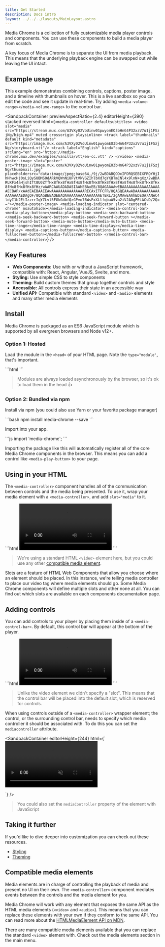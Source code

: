 ```yaml
---
title: Get Started
description: Docs intro
layout: ../../../layouts/MainLayout.astro
---
```



Media Chrome is a collection of fully customizable media player controls and components.
You can use these components to build a media player from scratch.

A key focus of Media Chrome is to separate the UI from media playback.
This means that the underlying playback engine can be swapped out while leaving the UI intact.

## Example usage

This example demonstrates combining controls, captions, poster image, and a timeline with thumbnails on hover. This is a live sandbox so you can edit the code and see it update in real-time. Try adding `<media-volume-range></media-volume-range>` to the control bar.

<SandpackContainer
  previewAspectRatio={2.4}
  editorHeight={390}
  stacked
  reversed
  html={`<media-controller defaultsubtitles>
  <video slot="media" src="https://stream.mux.com/A3VXy02VoUinw01pwyomEO3bHnG4P32xzV7u1j1FSzjNg/high.mp4" muted crossorigin playsinline>
    <track label="thumbnails" default kind="metadata" src="https://image.mux.com/A3VXy02VoUinw01pwyomEO3bHnG4P32xzV7u1j1FSzjNg/storyboard.vtt"/>
    <track label="English" kind="captions" srclang="en" src='https://media-chrome.mux.dev/examples/vanilla/vtt/en-cc.vtt' />
  </video>
  <media-poster-image slot="poster" src="https://image.mux.com/A3VXy02VoUinw01pwyomEO3bHnG4P32xzV7u1j1FSzjNg/thumbnail.jpg" placeholdersrc="data:image/jpeg;base64,/9j/2wBDABQODxIPDRQSEBIXFRQYHjIhHhwcHj0sLiQySUBMS0dARkVQWnNiUFVtVkVGZIhlbXd7gYKBTmCNl4x9lnN+gXz/2wBDARUXFx4aHjshITt8U0ZTfHx8fHx8fHx8fHx8fHx8fHx8fHx8fHx8fHx8fHx8fHx8fHx8fHx8fHx8fHx8fHx8fHz/wAARCAAUADADASIAAhEBAxEB/8QAGAAAAwEBAAAAAAAAAAAAAAAAAAECBAP/xAAdEAEBAAEEAwAAAAAAAAAAAAAAARECAxITFCFR/8QAGQEAAwADAAAAAAAAAAAAAAAAAAEDAgQF/8QAGBEBAQEBAQAAAAAAAAAAAAAAAAETERL/2gAMAwEAAhEDEQA/ANeC4ldyI1b2EtIzzrrIqYZLvl5FGkGdbfQzGPvo76WsPxXLlfqbaA5va2iVJADgPELACsD/2Q=="></media-poster-image>
  <media-loading-indicator slot="centered-chrome" noautohide></media-loading-indicator>
  <media-control-bar>
    <media-play-button></media-play-button>
    <media-seek-backward-button></media-seek-backward-button>
    <media-seek-forward-button ></media-seek-forward-button>
    <media-mute-button></media-mute-button>
    <media-time-range></media-time-range>
    <media-time-display></media-time-display>
    <media-captions-button></media-captions-button>
    <media-fullscreen-button></media-fullscreen-button>
  </media-control-bar>
</media-controller>`}
/>

## Key Features

- **Web Components:** Use with or without a JavaScript framework, compatible with: React, Angular, VueJS, Svelte, and more.
- **Styling:** Use simple CSS to style components
- **Theming:** Build custom themes that group together controls and style
- **Accessible:** All controls express their state in an accessible way
- **Unified API:** Compatible with standard `<video>` and `<audio>` elements and many other media elements

## Install

Media Chrome is packaged as an ES6 JavaScript module which is supported by all evergreen browsers and Node v12+.

### Option 1: Hosted

Load the module in the `<head>` of your HTML page. Note the `type="module"`, that's important.

<CopyToClipboard>
```html
<script type="module" src="https://cdn.jsdelivr.net/npm/media-chrome@1/+esm"></script>
```
</CopyToClipboard>

> Modules are always loaded asynchronously by the browser, so it's ok to load them in the head 👍

### Option 2: Bundled via npm

Install via npm (you could also use Yarn or your favorite package manager)

<CopyToClipboard>
```bash
npm install media-chrome --save
```
</CopyToClipboard>

Import into your app.

<CopyToClipboard>
```js
import 'media-chrome';
```
</CopyToClipboard>

Importing the package like this will automatically register all of the core Media Chrome components in the browser. This means you can add a control like `<media-play-button>` to your page.

## Using in your HTML

The `<media-controller>` component handles all of the communication between controls and the media being presented. To use it, wrap your media element with a `<media-controller>`, and add `slot="media"` to it.

<CopyToClipboard>
```html
<media-controller>
  <video
    slot="media"
    src="https://stream.mux.com/DS00Spx1CV902MCtPj5WknGlR102V5HFkDe/high.mp4"
  ></video>
</media-controller>
```
</CopyToClipboard>

> We're using a standard HTML `<video>` element here, but you could use any other [compatible media element](#compatible-media-elements).

Slots are a feature of HTML Web Components that allow you choose where an element should be placed. In this instance, we're telling media controller to place our video tag where media elements should go. Some Media Chrome components will define multiple slots and other none at all. You can find out which slots are available on each components documentation page.

## Adding controls

You can add controls to your player by placing them inside of a `<media-control-bar>`. By default, this control bar will appear at the bottom of the player.

<CopyToClipboard>
```html
<media-controller>
  <video
    slot="media"
    src="https://stream.mux.com/DS00Spx1CV902MCtPj5WknGlR102V5HFkDe/high.mp4"
  ></video>
  <media-control-bar>
    <media-play-button></media-play-button>
    <media-mute-button></media-mute-button>
    <media-volume-range></media-volume-range>
    <media-time-range></media-time-range>
    <media-pip-button></media-pip-button>
    <media-fullscreen-button></media-fullscreen-button>
  </media-control-bar>
</media-controller>
```
</CopyToClipboard>

> Unlike the video element we didn't specify a "slot". This means that the control bar will be placed into the default slot, which is reserved for controls.

When using controls outside of a `<media-controller>` wrapper element; the control, or the surrounding control bar, needs to specify which media controller it should be associated with. To do this you can set the `mediacontroller` attribute.

<SandpackContainer
  editorHeight={244}
  html={`<media-controller id="myController">
  <video slot="media" src="https://stream.mux.com/A3VXy02VoUinw01pwyomEO3bHnG4P32xzV7u1j1FSzjNg/high.mp4" muted playsinline></video>
</media-controller>

<media-control-bar mediacontroller="myController">
  <media-play-button></media-play-button>
  <media-time-range></media-time-range>
</media-control-bar>`}
/>

> You could also set the `mediaController` property of the element with JavaScript

## Taking it further

If you'd like to dive deeper into customization you can check out these resources.

- [Styling](/docs/en/styling)
- [Theming](/docs/en/themes)

## Compatible media elements

Media elements are in charge of controlling the playback of media and present no UI on their own. The `<media-controller>` component mediates events between the controls and the media element for you.

Media Chrome will work with any element that exposes the same API as the HTML media elements (`<video>` and `<audio>`). This means that you can replace these elements with your own if they conform to the same API. You can read more about the [HTMLMediaElement API on MDN](https://developer.mozilla.org/en-US/docs/Web/API/HTMLMediaElement).

There are many compatible media elements available that you can replace the standard `<video>` element with. Check out the media elements section in the main menu.
